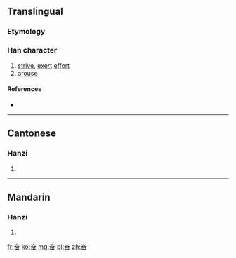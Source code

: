 {{also|奮}}
==Translingual==

===Etymology===
{{Han simp|奮|f=奞|t=大}}

===Han character===
{{Han char|rn=37|rad=大|as=05|sn=8|four=|canj=大田 (KW)}}

# [[strive]], [[exert]] [[effort]]
# [[arouse]]

====References====
* {{Han ref|kx=0251.091|dkj=05901|hdz=10535.010|uh=594B|ud=22859}}

----

==Cantonese==

===Hanzi===
{{yue-hanzi|jyut=|y=fan5|tra=奮}}

# {{defn|lang=yue|sort=大05}}

----

==Mandarin==

===Hanzi===
{{cmn-hanzi|tra=奮|pin=[[fèn]] ([[fen4]])|wg=fen<sup>4</sup>}}

# {{defn|lang=cmn|sort=大05}}

[[fr:奋]]
[[ko:奋]]
[[mg:奋]]
[[pl:奋]]
[[zh:奋]]